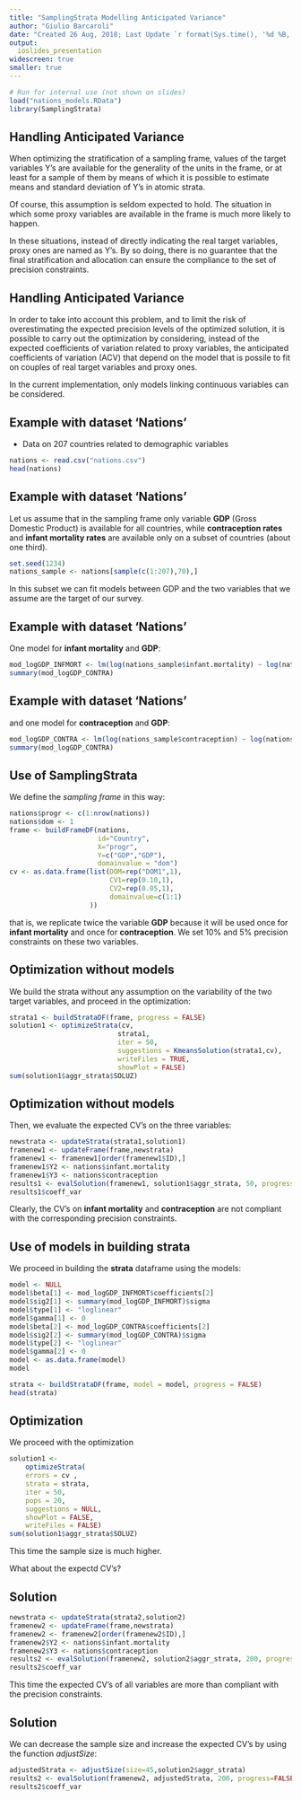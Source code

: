 ```yaml
---
title: "SamplingStrata Modelling Anticipated Variance"
author: "Giulio Barcaroli"
date: "Created 26 Aug, 2018; Last Update `r format(Sys.time(), '%d %B, %Y')`"
output: 
  ioslides_presentation
widescreen: true
smaller: true
---
```



```r
# Run for internal use (not shown on slides)
load("nations_models.RData")
library(SamplingStrata)
```


## Handling Anticipated Variance {.smaller}

When optimizing the stratification of a sampling frame, values of the target variables Y's are available for the generality of the units in the frame, or at least for a sample of them by means of which it is possible to estimate means and standard deviation of Y's in atomic strata. 

Of course, this assumption is seldom expected to hold. The situation in which some proxy variables are available in the frame is much more likely to happen. 

In these situations, instead of directly indicating the real target variables, proxy ones are named as Y's. By so doing, there is no guarantee that the final stratification and allocation can ensure the compliance to the set of precision constraints.

## Handling Anticipated Variance {.smaller}

In order to take into account this problem, and to limit the risk of overestimating the expected precision levels of the optimized solution, it is possible to carry out the optimization by considering, instead of the expected coefficients of variation related to proxy variables, the anticipated coefficients of variation (ACV) that depend on the model that is possile to fit on couples of real target variables and proxy ones. 

In the current implementation, only models linking continuous variables can be considered. 


## Example with dataset 'Nations' {.smaller}
- Data on 207 countries related to demographic variables


```r
nations <- read.csv("nations.csv")
head(nations)
```

## Example with dataset 'Nations' {.smaller}

Let us assume that in the sampling frame only variable **GDP** (Gross Domestic Product) is available for all countries, while **contraception rates** and **infant mortality rates** are available only on a subset of countries (about one third).

```r
set.seed(1234)
nations_sample <- nations[sample(c(1:207),70),]
```


In this subset we can fit models between GDP and the two variables that we assume are the target of our survey.

## Example with dataset 'Nations' {.smaller}

One model for **infant mortality** and **GDP**:

```r
mod_logGDP_INFMORT <- lm(log(nations_sample$infant.mortality) ~ log(nations_sample$GDP))
summary(mod_logGDP_CONTRA)
```

## Example with dataset 'Nations' {.smaller}

and one model for **contraception** and **GDP**:

```r
mod_logGDP_CONTRA <- lm(log(nations_sample$contraception) ~ log(nations_sample$GDP))
summary(mod_logGDP_CONTRA)
```


## Use of SamplingStrata ## {.smaller}

We define the *sampling frame* in this way:


```r
nations$progr <- c(1:nrow(nations))
nations$dom <- 1
frame <- buildFrameDF(nations,
                      id="Country",
                      X="progr",
                      Y=c("GDP","GDP"),
                      domainvalue = "dom")
cv <- as.data.frame(list(DOM=rep("DOM1",1),
                         CV1=rep(0.10,1),
                         CV2=rep(0.05,1),
                         domainvalue=c(1:1)
                    ))
```

that is, we replicate twice the variable **GDP** because it will be used once for **infant mortality** and once for **contraception**. We set 10% and 5% precision constraints on these two variables.

## Optimization without models {.smaller}

We build the strata without any assumption on the variability of the two target variables, and proceed in the optimization:

```r
strata1 <- buildStrataDF(frame, progress = FALSE)
solution1 <- optimizeStrata(cv,
                           strata1,
                           iter = 50,
                           suggestions = KmeansSolution(strata1,cv),
                           writeFiles = TRUE,
                           showPlot = FALSE)
sum(solution1$aggr_strata$SOLUZ)
```

## Optimization without models {.smaller}

Then, we evaluate the expected CV's on the three variables:

```r
newstrata <- updateStrata(strata1,solution1)
framenew1 <- updateFrame(frame,newstrata)
framenew1 <- framenew1[order(framenew1$ID),]
framenew1$Y2 <- nations$infant.mortality
framenew1$Y3 <- nations$contraception
results1 <- evalSolution(framenew1, solution1$aggr_strata, 50, progress = FALSE)
results1$coeff_var
```

Clearly, the CV's on **infant mortality** and **contraception** are not compliant with the corresponding precision constraints.


## Use of models in building strata {.smaller}

We proceed in building the **strata** dataframe using the models:

```r
model <- NULL
model$beta[1] <- mod_logGDP_INFMORT$coefficients[2]
model$sig2[1] <- summary(mod_logGDP_INFMORT)$sigma
model$type[1] <- "loglinear"
model$gamma[1] <- 0
model$beta[2] <- mod_logGDP_CONTRA$coefficients[2]
model$sig2[2] <- summary(mod_logGDP_CONTRA)$sigma
model$type[2] <- "loglinear"
model$gamma[2] <- 0
model <- as.data.frame(model)
model
```

```r
strata <- buildStrataDF(frame, model = model, progress = FALSE)
head(strata)
```

## Optimization {.smaller}

We proceed with the optimization

```r
solution1 <-
	optimizeStrata(
	errors = cv , 
	strata = strata, 
	iter = 50, 
	pops = 20, 
	suggestions = NULL,
	showPlot = FALSE,
	writeFiles = FALSE)
sum(solution1$aggr_strata$SOLUZ)
```

This time the sample size is much higher.

What about the expectd CV's?

## Solution {.smaller}

```r
newstrata <- updateStrata(strata2,solution2)
framenew2 <- updateFrame(frame,newstrata)
framenew2 <- framenew2[order(framenew2$ID),]
framenew2$Y2 <- nations$infant.mortality
framenew2$Y3 <- nations$contraception
results2 <- evalSolution(framenew2, solution2$aggr_strata, 200, progress = FALSE)
results2$coeff_var
```

This time the expected CV's of all variables are more than compliant with the precision constraints.

## Solution {.smaller}

We can decrease the sample size and increase the expected CV's by using the function *adjustSize*:

```r
adjustedStrata <- adjustSize(size=45,solution2$aggr_strata)
results2 <- evalSolution(framenew2, adjustedStrata, 200, progress=FALSE)
results2$coeff_var
```

